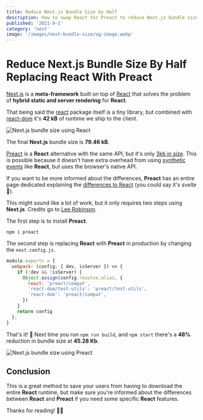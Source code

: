 ```yaml
---
title: Reduce Next.js Bundle Size by Half
description: How to swap React for Preact to reduce Next.js bundle size
published: '2021-9-1'
category: 'next'
image: '/images/next-bundle-size/og-image.webp'
---
```


# Reduce Next.js Bundle Size By Half Replacing React With Preact

[Next.js](https://nextjs.org/) is a **meta-framework** built on top of [React](https://reactjs.org/) that solves the problem of **hybrid static and server rendering** for **React**.

That being said the [react](https://bundlephobia.com/package/react@17.0.2) package itself is a tiny library, but combined with [react-dom](https://bundlephobia.com/package/react-dom@17.0.2) it's **42 kB** of runtime we ship to the client.

<Image
  height={648}
  width={1000}
  src="/images/next-bundle-size/react.webp"
  alt="Next.js bundle size using React"
/>

The final **Next.js** bundle size is **79.46 kB**.

[Preact](https://preactjs.com/) is a **React** alternative with the same API, but it's only [3kb in size](https://bundlephobia.com/package/preact@10.5.14). This is possible because it doesn't have extra overhead from using [synthetic events](https://reactjs.org/docs/events.html) like **React**, but uses the browser's native API.

If you want to be more informed about the differences, **Preact** has an entire page dedicated explaining the [differences to React](https://preactjs.com/guide/v8/differences-to-react/) (you could say it's _svelte_ 🥁).

This might sound like a lot of work, but it only requires two steps using **Next.js**. Credits go to [Lee Robinson](https://leerob.io/).

The first step is to install **Preact**.

```shell:terminal
npm i preact
```

The second step is replacing **React** with **Preact** in production by changing the `next.config.js`.

```js:next.config.js
module.exports = {
  webpack: (config, { dev, isServer }) => {
    if (!dev && !isServer) {
      Object.assign(config.resolve.alias, {
        react: 'preact/compat',
        'react-dom/test-utils': 'preact/test-utils',
        'react-dom': 'preact/compat',
      })
    }
    return config
  },
}
```

That's it! 🥳 Next time you run `npm run build`, and `npm start` there's a **48%** reduction in bundle size at **45.28 Kb**.

<Image
  height={648}
  width={1000}
  src="/images/next-bundle-size/preact.webp"
  alt="Next.js bundle size using Preact"
/>

## Conclusion

This is a great method to save your users from having to download the entire **React** runtime, but make sure you're informed about the differences between **React** and **Preact** if you need some specific **React** features.

Thanks for reading! 🏄‍♀️
